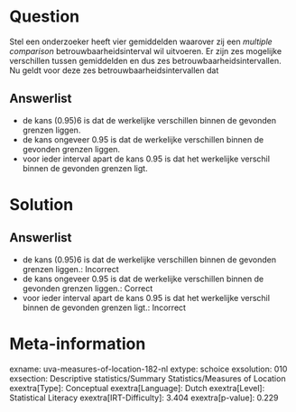 Question
========

Stel een onderzoeker heeft vier gemiddelden waarover zij een *multiple
comparison* betrouwbaarheidsinterval wil uitvoeren. Er zijn zes
mogelijke verschillen tussen gemiddelden en dus zes
betrouwbaarheidsintervallen. Nu geldt voor deze zes
betrouwbaarheidsintervallen dat

Answerlist
----------

* de kans (0.95)6 is dat de werkelijke verschillen binnen de gevonden grenzen liggen.
* de kans ongeveer 0.95 is dat de werkelijke verschillen binnen de gevonden grenzen liggen.
* voor ieder interval apart de kans 0.95 is dat het werkelijke verschil binnen de gevonden grenzen ligt.

Solution
========

Answerlist
----------

* de kans (0.95)6 is dat de werkelijke verschillen binnen de gevonden grenzen liggen.: Incorrect
* de kans ongeveer 0.95 is dat de werkelijke verschillen binnen de gevonden grenzen liggen.: Correct
* voor ieder interval apart de kans 0.95 is dat het werkelijke verschil binnen de gevonden grenzen ligt.: Incorrect

Meta-information
================
exname: uva-measures-of-location-182-nl
extype: schoice
exsolution: 010
exsection: Descriptive statistics/Summary Statistics/Measures of Location
exextra[Type]: Conceptual
exextra[Language]: Dutch
exextra[Level]: Statistical Literacy
exextra[IRT-Difficulty]: 3.404
exextra[p-value]: 0.229
